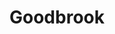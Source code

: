 
# Goodbrook
<ProjectDetails
  floatRight
  region="Riverlands"
  house="House Goodbrook"
  type="Keep"
  status="Completed"
  warp="/warp goodbrook"
  projectLead="Unknown"
  dateStarted="undefined"
  dateCompleted="undefined"
/>
